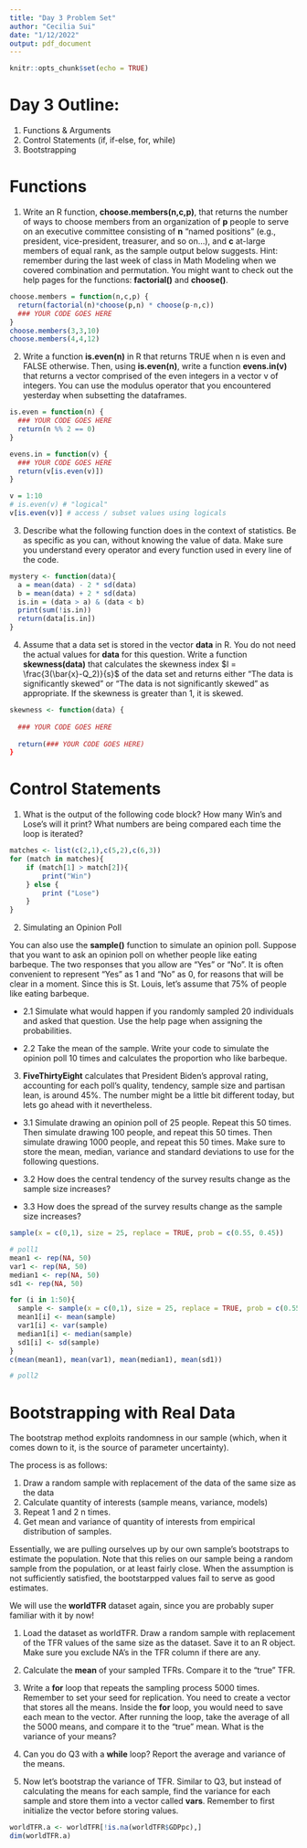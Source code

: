 ```yaml
---
title: "Day 3 Problem Set"
author: "Cecilia Sui"
date: "1/12/2022"
output: pdf_document
---
```


```r
knitr::opts_chunk$set(echo = TRUE)
```

# Day 3 Outline:
1. Functions & Arguments 
2. Control Statements (if, if-else, for, while)
3. Bootstrapping


# Functions 

1. Write an R function, **choose.members(n,c,p)**, that returns the number of ways to choose members from an organization of **p** people to serve on an executive committee consisting of **n** "named positions" (e.g., president, vice-president, treasurer, and so on...), and **c** at-large members of equal rank, as the sample output below suggests. Hint: remember during the last week of class in Math Modeling when we covered combination and permutation. You might want to check out the help pages for the functions: **factorial()** and **choose()**.


```r
choose.members = function(n,c,p) {
  return(factorial(n)*choose(p,n) * choose(p-n,c))
  ### YOUR CODE GOES HERE
}
choose.members(3,3,10)
choose.members(4,4,12)
```


2. Write a function **is.even(n)** in R that returns TRUE when n is even and FALSE otherwise. Then, using **is.even(n)**, write a function **evens.in(v)** that returns a vector comprised of the even integers in a vector v of integers. You can use the modulus operator that you encountered yesterday when subsetting the dataframes. 

```r
is.even = function(n) {
  ### YOUR CODE GOES HERE
  return(n %% 2 == 0)
}

evens.in = function(v) {
  ### YOUR CODE GOES HERE
  return(v[is.even(v)])
}

v = 1:10
# is.even(v) # "logical"
v[is.even(v)] # access / subset values using logicals 

```

3. Describe what the following function does in the context of statistics. Be as specific as you can, without knowing the value of data. Make sure you understand every operator and every function used in every line of the code.

```r
mystery <- function(data){
  a = mean(data) - 2 * sd(data) 
  b = mean(data) + 2 * sd(data) 
  is.in = (data > a) & (data < b)
  print(sum(!is.in)) 
  return(data[is.in])
}
```


4. Assume that a data set is stored in the vector **data** in R. You do not need the actual values for **data** for this question. Write a function **skewness(data)** that calculates the skewness index $I = \frac{3(\bar{x}-Q_2)}{s}$ of the data set and returns either "The data is significantly skewed" or "The data is not significantly skewed" as appropriate. If the skewness is greater than 1, it is skewed. 

```r
skewness <- function(data) {
  
  ### YOUR CODE GOES HERE
  
  return(### YOUR CODE GOES HERE)
}
```



# Control Statements 

1. What is the output of the following code block? How many Win's and Lose's will it print? What numbers are being compared each time the loop is iterated? 

```r
matches <- list(c(2,1),c(5,2),c(6,3))
for (match in matches){
    if (match[1] > match[2]){
        print("Win")
    } else {
        print ("Lose")
    }
}
```


2. Simulating an Opinion Poll

You can also use the **sample()** function to simulate an opinion poll. Suppose that you want to ask an opinion poll on whether people like eating barbeque. The two responses that you allow are “Yes” or “No”. It is often convenient to represent “Yes” as 1 and “No” as 0, for reasons that will be clear in a moment. Since this is St. Louis, let's assume that 75% of people like eating barbeque. 

* 2.1 Simulate what would happen if you randomly sampled 20 individuals and asked that question. Use the help page when assigning the probabilities. 

* 2.2 Take the mean of the sample. Write your code to simulate the opinion poll 10 times and calculates the proportion who like barbeque. 


3. **FiveThirtyEight** calculates that President Biden's approval rating, accounting for each poll's quality, tendency, sample size and partisan lean, is around 45%. The number might be a little bit different today, but lets go ahead with it nevertheless.

* 3.1 Simulate drawing an opinion poll of 25 people. Repeat this 50 times. Then simulate drawing 100 people, and repeat this 50 times. Then simulate drawing 1000 people, and repeat this 50 times. Make sure to store the mean, median, variance and standard deviations to use for the following questions.

* 3.2 How does the central tendency of the survey results change as the sample size increases?

* 3.3 How does the spread of the survey results change as the sample size increases?
```r
sample(x = c(0,1), size = 25, replace = TRUE, prob = c(0.55, 0.45))

# poll1 
mean1 <- rep(NA, 50)
var1 <- rep(NA, 50)
median1 <- rep(NA, 50)
sd1 <- rep(NA, 50)

for (i in 1:50){
  sample <- sample(x = c(0,1), size = 25, replace = TRUE, prob = c(0.55, 0.45))
  mean1[i] <- mean(sample)
  var1[i] <- var(sample)
  median1[i] <- median(sample)
  sd1[i] <- sd(sample)
}
c(mean(mean1), mean(var1), mean(median1), mean(sd1))

# poll2


```









# Bootstrapping with Real Data

The bootstrap method exploits randomness in our sample (which, when it comes down to it, is the source of parameter uncertainty).

The process is as follows:

1. Draw a random sample with replacement of the data of the same size as the data
2. Calculate quantity of interests (sample means, variance, models)
3. Repeat 1 and 2 n times.
4. Get mean and variance of quantity of interests from empirical distribution of samples.

Essentially, we are pulling ourselves up by our own sample’s bootstraps to estimate the population. Note that this relies on our sample being a random sample from the population, or at least fairly close. When the assumption is not sufficiently satisfied, the bootstarpped values fail to serve as good estimates. 


We will use the **worldTFR** dataset again, since you are probably super familiar with it by now!

1. Load the dataset as worldTFR. Draw a random sample with replacement of the TFR values of the same size as the dataset. Save it to an R object. Make sure you exclude NA's in the TFR column if there are any. 

2. Calculate the **mean** of your sampled TFRs. Compare it to the "true" TFR. 

3. Write a **for** loop that repeats the sampling process 5000 times. Remember to set your seed for replication. You need to create a vector that stores all the means. Inside the **for** loop, you would need to save each mean to the vector. After running the loop, take the average of all the 5000 means, and compare it to the "true" mean. What is the variance of your means? 

4. Can you do Q3 with a **while** loop? Report the average and variance of the means. 

5. Now let's bootstrap the variance of TFR. Similar to Q3, but instead of calculating the means for each sample, find the variance for each sample and store them into a vector called **vars**. Remember to first initialize the vector before storing values. 




```r
worldTFR.a <- worldTFR[!is.na(worldTFR$GDPpc),]
dim(worldTFR.a)
```


